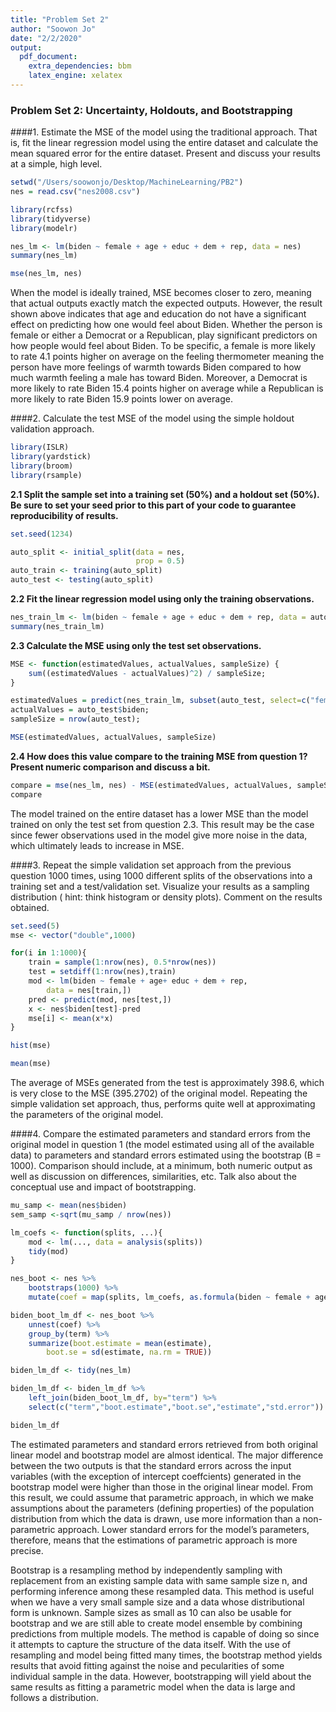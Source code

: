 ```yaml
---
title: "Problem Set 2"
author: "Soowon Jo"
date: "2/2/2020"
output: 
  pdf_document: 
    extra_dependencies: bbm
    latex_engine: xelatex
---
```


### Problem Set 2: Uncertainty, Holdouts, and Bootstrapping

####1. Estimate the MSE of the model using the traditional approach. That is, fit the linear regression model using the entire dataset and calculate the mean squared error for the entire dataset. Present and discuss your results at a simple, high level. 

```r
setwd("/Users/soowonjo/Desktop/MachineLearning/PB2")
nes = read.csv("nes2008.csv")

library(rcfss)
library(tidyverse)
library(modelr)
```
```r
nes_lm <- lm(biden ~ female + age + educ + dem + rep, data = nes)
summary(nes_lm)

mse(nes_lm, nes)
```
When the model is ideally trained, MSE becomes closer to zero, meaning that actual outputs exactly match the expected outputs. However, the result shown above indicates that age and education do not have a significant effect on predicting how one would feel about Biden. Whether the person is female or either a Democrat or a Republican, play significant predictors on how people would feel about Biden. To be specific, a female is more likely to rate 4.1 points higher on average on the feeling thermometer meaning the person have more feelings of warmth towards Biden compared to how much warmth feeling a male has toward Biden. Moreover, a Democrat is more likely to rate Biden 15.4 points higher on average while a Republican is more likely to rate Biden 15.9 points lower on average. 


####2. Calculate the test MSE of the model using the simple holdout validation approach.  
```r
library(ISLR)
library(yardstick)
library(broom)
library(rsample)
```
__2.1 Split the sample set into a training set (50%) and a holdout set (50%). Be sure to set your seed prior to this part of your code to guarantee reproducibility of results. __
```r
set.seed(1234)

auto_split <- initial_split(data = nes, 
                            prop = 0.5) 
auto_train <- training(auto_split)
auto_test <- testing(auto_split)
```
__2.2 Fit the linear regression model using only the training observations.__
```r
nes_train_lm <- lm(biden ~ female + age + educ + dem + rep, data = auto_train)
summary(nes_train_lm)
```
__2.3 Calculate the MSE using only the test set observations.__
```r
MSE <- function(estimatedValues, actualValues, sampleSize) {
	sum((estimatedValues - actualValues)^2) / sampleSize;
}

estimatedValues = predict(nes_train_lm, subset(auto_test, select=c("female", "age","educ","dem","rep")));
actualValues = auto_test$biden;
sampleSize = nrow(auto_test);

MSE(estimatedValues, actualValues, sampleSize)
```
__2.4 How does this value compare to the training MSE from question 1? Present numeric comparison and discuss a bit.__
```r
compare = mse(nes_lm, nes) - MSE(estimatedValues, actualValues, sampleSize)
compare
```
The model trained on the entire dataset has a lower MSE than the model trained on only the test set from question 2.3. This result may be the case since fewer observations used in the model give more noise in the data, which ultimately leads to increase in MSE. 


####3. Repeat the simple validation set approach from the previous question 1000 times, using 1000 different splits of the observations into a training set and a test/validation set. Visualize your results as a sampling distribution ( hint: think histogram or density plots). Comment on the results obtained.

```r
set.seed(5)
mse <- vector("double",1000)

for(i in 1:1000){
	train = sample(1:nrow(nes), 0.5*nrow(nes))
	test = setdiff(1:nrow(nes),train)
	mod <- lm(biden ~ female + age+ educ + dem + rep,
		data = nes[train,])
	pred <- predict(mod, nes[test,])
	x <- nes$biden[test]-pred
	mse[i] <- mean(x*x)
}

hist(mse)
```
```r
mean(mse)
```
The average of MSEs generated from the test is approximately 398.6, which is very close to the MSE (395.2702) of the original model. Repeating the simple validation set approach, thus, performs quite well at approximating the parameters of the original model. 


####4. Compare the estimated parameters and standard errors from the original model in question 1 (the model estimated using all of the available data) to parameters and standard errors estimated using the bootstrap (B = 1000). Comparison should include, at a minimum, both numeric output as well as discussion on differences, similarities, etc. Talk also about the conceptual use and impact of bootstrapping.
```r
mu_samp <- mean(nes$biden)
sem_samp <-sqrt(mu_samp / nrow(nes))

lm_coefs <- function(splits, ...){
	mod <- lm(..., data = analysis(splits))
	tidy(mod)
}

nes_boot <- nes %>%
	bootstraps(1000) %>%
	mutate(coef = map(splits, lm_coefs, as.formula(biden ~ female + age + educ + dem + rep)))

biden_boot_lm_df <- nes_boot %>%
	unnest(coef) %>%
	group_by(term) %>%
	summarize(boot.estimate = mean(estimate),
		boot.se = sd(estimate, na.rm = TRUE))

biden_lm_df <- tidy(nes_lm)

biden_lm_df <- biden_lm_df %>%
	left_join(biden_boot_lm_df, by="term") %>%
	select(c("term","boot.estimate","boot.se","estimate","std.error"))

biden_lm_df
```
The estimated parameters and standard errors retrieved from both original linear model and bootstrap model are almost identical. The major difference between the two outputs is that the standard errors across the input variables (with the exception of intercept coeffcients) generated in the bootstrap model were higher than those in the original linear model. From this result, we could assume that parametric approach, in which we make assumptions about the parameters (defining properties) of the population distribution from which the data is drawn, use more information than a non-parametric approach. Lower standard errors for the model's parameters, therefore, means that the estimations of parametric approach is more precise.

Bootstrap is a resampling method by independently sampling with replacement from an existing sample data with same sample size n, and performing inference among these resampled data. This method is useful when we have a very small sample size and a data whose distributional form is unknown. Sample sizes as small as 10 can also be usable for bootstrap and we are still able to create model ensemble by combining predictions from multiple models. The method is capable of doing so since it attempts to capture the structure of the data itself. With the use of resampling and model being fitted many times, the bootstrap method yields results that avoid fitting against the noise and pecularities of some individual sample in the data. However, bootstrapping will yield about the same results as fitting a parametric model when the data is large and follows a distribution.    


